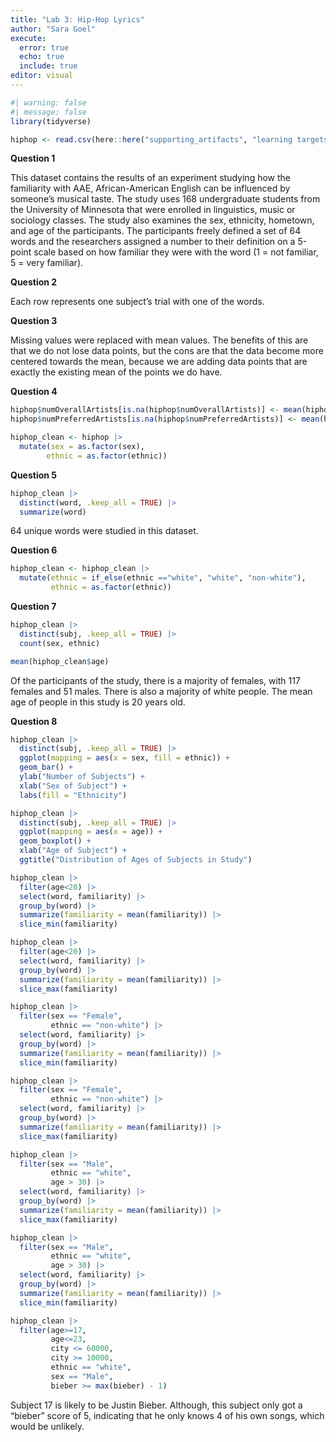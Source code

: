 ```yaml
---
title: "Lab 3: Hip-Hop Lyrics"
author: "Sara Goel"
execute:
  error: true
  echo: true
  include: true
editor: visual
---
```


```r
#| warning: false
#| message: false
library(tidyverse)
```

```r
hiphop <- read.csv(here::here("supporting_artifacts", "learning targets", "hiphop.csv"))
```

**Question 1**

This dataset contains the results of an experiment studying how the familiarity with AAE, African-American English can be influenced by someone's musical taste. The study uses 168 undergraduate students from the University of Minnesota that were enrolled in linguistics, music or sociology classes. The study also examines the sex, ethnicity, hometown, and age of the participants. The participants freely defined a set of 64 words and the researchers assigned a number to their definition on a 5-point scale based on how familiar they were with the word (1 = not familiar, 5 = very familiar).

**Question 2**

Each row represents one subject's trial with one of the words.

**Question 3**

Missing values were replaced with mean values. The benefits of this are that we do not lose data points, but the cons are that the data become more centered towards the mean, because we are adding data points that are exactly the existing mean of the points we do have.

**Question 4**

```r

hiphop$numOverallArtists[is.na(hiphop$numOverallArtists)] <- mean(hiphop$numOverallArtists, na.rm = TRUE)
hiphop$numPreferredArtists[is.na(hiphop$numPreferredArtists)] <- mean(hiphop$numPreferredArtists, na.rm = TRUE)

hiphop_clean <- hiphop |> 
  mutate(sex = as.factor(sex),
        ethnic = as.factor(ethnic))
```

**Question 5**

```r
hiphop_clean |> 
  distinct(word, .keep_all = TRUE) |> 
  summarize(word)
```

64 unique words were studied in this dataset.

**Question 6**

```r
hiphop_clean <- hiphop_clean |> 
  mutate(ethnic = if_else(ethnic =="white", "white", "non-white"),
         ethnic = as.factor(ethnic))
```

**Question 7**

```r
hiphop_clean |> 
  distinct(subj, .keep_all = TRUE) |> 
  count(sex, ethnic)

mean(hiphop_clean$age)
```

Of the participants of the study, there is a majority of females, with 117 females and 51 males. There is also a majority of white people. The mean age of people in this study is 20 years old.

**Question 8**

```r
hiphop_clean |> 
  distinct(subj, .keep_all = TRUE) |>
  ggplot(mapping = aes(x = sex, fill = ethnic)) +
  geom_bar() +
  ylab("Number of Subjects") + 
  xlab("Sex of Subject") +
  labs(fill = "Ethnicity")
```

```r
hiphop_clean |> 
  distinct(subj, .keep_all = TRUE) |>
  ggplot(mapping = aes(x = age)) +
  geom_boxplot() +
  xlab("Age of Subject") +
  ggtitle("Distribution of Ages of Subjects in Study")
```

```r
hiphop_clean |> 
  filter(age<20) |>
  select(word, familiarity) |> 
  group_by(word) |> 
  summarize(familiarity = mean(familiarity)) |> 
  slice_min(familiarity)
```

```r
hiphop_clean |> 
  filter(age<20) |>
  select(word, familiarity) |> 
  group_by(word) |> 
  summarize(familiarity = mean(familiarity)) |> 
  slice_max(familiarity)
```

```r
hiphop_clean |> 
  filter(sex == "Female",
         ethnic == "non-white") |>
  select(word, familiarity) |> 
  group_by(word) |> 
  summarize(familiarity = mean(familiarity)) |> 
  slice_min(familiarity)
```

```r
hiphop_clean |> 
  filter(sex == "Female",
         ethnic == "non-white") |>
  select(word, familiarity) |> 
  group_by(word) |> 
  summarize(familiarity = mean(familiarity)) |> 
  slice_max(familiarity)
```

```r
hiphop_clean |> 
  filter(sex == "Male",
         ethnic == "white",
         age > 30) |>
  select(word, familiarity) |> 
  group_by(word) |> 
  summarize(familiarity = mean(familiarity)) |> 
  slice_max(familiarity)
```

```r
hiphop_clean |> 
  filter(sex == "Male",
         ethnic == "white",
         age > 30) |>
  select(word, familiarity) |> 
  group_by(word) |> 
  summarize(familiarity = mean(familiarity)) |> 
  slice_min(familiarity)
```

```r
hiphop_clean |> 
  filter(age>=17,
         age<=23,
         city <= 60000,
         city >= 10000,
         ethnic == "white",
         sex == "Male",
         bieber >= max(bieber) - 1)
```

Subject 17 is likely to be Justin Bieber. Although, this subject only got a "bieber" score of 5, indicating that he only knows 4 of his own songs, which would be unlikely.
